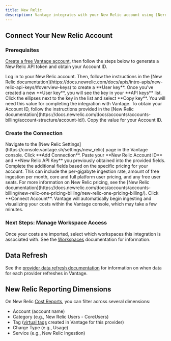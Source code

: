 ```yaml
---
title: New Relic
description: Vantage integrates with your New Relic account using [NerdGraph](https://docs.newrelic.com/docs/apis/nerdgraph/get-started/introduction-new-relic-nerdgraph/), New Relic's GraphQL API. It accesses the API using an API token.
---
```


## Connect Your New Relic Account

### Prerequisites

[Create a free Vantage account](https://console.vantage.sh/signup), then follow the steps below to generate a New Relic API token and obtain your Account ID.

<Steps>
    <Step>
    Log in to your New Relic account. Then, follow the instructions in the [New Relic documentation](https://docs.newrelic.com/docs/apis/intro-apis/new-relic-api-keys/#overview-keys) to create a **User key**.
    </Step>
    <Step>
    Once you've created a new **User key**, you will see the key in your **API keys** list. Click the ellipses next to the key in the list and select **Copy key**. You will need this value for completing the integration with Vantage.
    </Step>
    <Step>
    To obtain your Account ID, follow the instructions provided in the [New Relic documentation](https://docs.newrelic.com/docs/accounts/accounts-billing/account-structure/account-id/). Copy the value for your Account ID.
    </Step>
</Steps>

### Create the Connection

<Steps>
    <Step>
    Navigate to the [New Relic Settings](https://console.vantage.sh/settings/new_relic) page in the Vantage console.
    </Step>
    <Step>
    Click **Add Connection**.
    </Step>
    <Step>
    Paste your **New Relic Account ID** and **New Relic API Key** you previously obtained into the provided fields.
    </Step>
    <Step>
    Complete the additional fields based on the specific pricing for your account. This can include the per-gigabyte ingestion rate, amount of free ingestion per month, core and full platform user pricing, and any free user seats. For more information on New Relic pricing, see the [New Relic documentation](https://docs.newrelic.com/docs/accounts/accounts-billing/new-relic-one-pricing-billing/new-relic-one-pricing-billing/).
    </Step>
    <Step>
    Click **Connect Account**. Vantage will automatically begin ingesting and visualizing your costs within the Vantage console, which may take a few minutes.
    </Step>
</Steps>

### Next Steps: Manage Workspace Access

Once your costs are imported, select which workspaces this integration is associated with. See the [Workspaces](/workspaces#manage-workspace-provider-integrations) documentation for information.

## Data Refresh

See the [provider data refresh documentation](/provider_data_refresh) for information on when data for each provider refreshes in Vantage.

## New Relic Reporting Dimensions

On New Relic [Cost Reports](/cost_reports), you can filter across several dimensions:

- Account (account name)
- Category (e.g., New Relic Users - CoreUsers)
- Tag ([virtual tags](/tagging) created in Vantage for this provider)
- Charge Type (e.g., Usage)
- Service (e.g., New Relic Ingestion)
